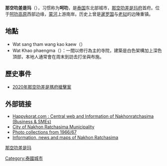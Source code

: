 {{Infobox settlement
|official_name          = 那空叻差是玛
|other_name             = 
|native_name            = เทศบาลนครนครราชสีมา<!-- for cities whose native name is not in English -->
|nickname               = 
|settlement_type        = <!--For Town or Village (Leave blank for the default City)-->
|motto                  = 
|image_skyline          = NKR AERIAL.jpg
|imagesize              = 300px
|image_caption          = 那空叻差是玛市
|image_flag             = 
|flag_size              =
|image_seal             = Seal of Nakhon Ratchasima.png
|seal_size              = 
|image_shield           = 
|shield_size            =
|image_blank_emblem     =
|blank_emblem_type      =
|blank_emblem_size      =
|image_map              = 
|mapsize                = 
|map_caption            = 
|image_map1             = 
|mapsize1               = 
|map_caption1           = 
|image_dot_map          =
|dot_mapsize            =
|dot_map_caption        =
|dot_x =  |dot_y =
|pushpin_map            =Thailand
|pushpin_label_position = <!-- the position of the pushpin label: left, right, top, bottom, none -->
|pushpin_map_caption    =
|pushpin_mapsize        =
|coordinates_region     = TH
|subdivision_type       = [[国家|国家]]
|subdivision_name       = {{flagicon|Thailand}} [[泰国|泰国]]
|subdivision_type1      = 
|subdivision_name1      = 
|subdivision_type2      = [[泰国行政区划|府]]
|subdivision_name2      = [[那空叻差是玛府|那空叻差是玛府]]
|subdivision_type3      = 
|subdivision_name3      = 
|subdivision_type4      = 
|subdivision_name4      = 
|government_footnotes   =
|government_type        = 
|leader_title           = 市长
|leader_name            = Surawuth Cherdchai
|area_magnitude         = 
|unit_pref                = <!--Enter: Imperial, if Imperial (metric) is desired-->
|area_footnotes           =
|area_total_km2           = 37.5
|area_land_km2            = 
|area_water_km2           = 
|area_total_sq_mi         = 
|area_land_sq_mi          = 14.45
|area_water_sq_mi         = 
|area_water_percent       = 
|area_urban_km2           = 
|area_urban_sq_mi         = 
|area_metro_km2           = 767.98
|area_metro_sq_mi         = 296.52
|population_as_of               = 2010
|population_footnotes           =
|population_note                = 
|population_total               = 142,645 
|population_density_km2         = 4408
|population_density_sq_mi       = 
|population_metro               = 439,546 
|population_density_metro_km2   = 572
|population_density_metro_sq_mi =
|population_urban               = 
|population_density_urban_km2   =
|timezone               = [[Thailand|Thailand]]
|utc_offset             = +7
|timezone_DST           = 
|utc_offset_DST         = 
|latd=14 |latm=58 |lats=50 |latNS=N
|longd=102 |longm=6 |longs=00 |longEW=E
|elevation_footnotes    =  <!--for references: use<ref> </ref> tags-->
|elevation_m            = 
|elevation_ft           = 
|postal_code_type       =  
|postal_code            =30000
|area_code              =044
|blank_name             =
|blank_info             =
|blank1_name            =
|blank1_info            =
|website                = 
|footnotes              = 
}}
'''那空叻差是玛'''（{{thai|t=นครราชสีมา|r=Nakhon Ratchasima}}），习惯称为'''呵叻'''，是[[泰国|泰国]]东北部城市，[[那空叻差是玛府|那空叻差是玛府]]首府。位于[[呵叻高原|呵叻高原]]西部边缘，[[蒙河_(湄公河)|蒙河]]上游南岸。历史上曾是[[暹罗国|暹罗国]]与[[老挝|老挝]]的边陲重镇。

==地點==
* Wat sang tham wang kao kaew（{{lang-th|วัดแสงธรรมวังเขาเขียว}}）
* Wat Khao phaengma（{{lang-th|วัดเขาแผงม้า}}）：一間以修行為主的寺院，建築是白色架構加上深色頂部，本地人通常會在周末到訪去打坐與布施。
==歷史事件==
*[[2020年那空叻差是瑪府槍擊案|2020年那空叻差是瑪府槍擊案]]

==外部链接==
{{commons|Category:Nakhon Ratchasima}}
*[http://www.happykorat.com/ Happykorat.com : Central web and Information of Nakhonratchasima (Business & SMEs)] {{Wayback|url=http://www.happykorat.com/ |date=20210228055510 }}
*[https://web.archive.org/web/20100703095533/http://www.koratcity.net/ City of Nakhon Ratchasima Municipality]
*[http://www.fescanphoto.com/korat/index.htm Photo collections from 1966/67] {{Wayback|url=http://www.fescanphoto.com/korat/index.htm |date=20121110054719 }}
*[http://www.koratmap.com/ Information, news and maps of Nakhon Ratchasima] {{Wayback|url=http://www.koratmap.com/ |date=20191016133028 }}
{{Thailand-geo-stub}}
{{那空叻差是瑪府}}

[[分类:那空叻差是玛|]]
[[Category:泰國城市|Category:泰國城市]]
{{Authority control}}